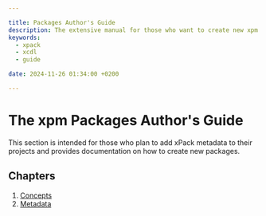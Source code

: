 ```yaml
---

title: Packages Author's Guide
description: The extensive manual for those who want to create new xpm packages
keywords:
  - xpack
  - xcdl
  - guide

date: 2024-11-26 01:34:00 +0200

---
```


# The xpm Packages Author's Guide

This section is intended for those who plan to add xPack metadata to their projects and provides documentation on how to create new packages.

## Chapters

1. [Concepts](./concepts/)
1. [Metadata](../metadata/)


